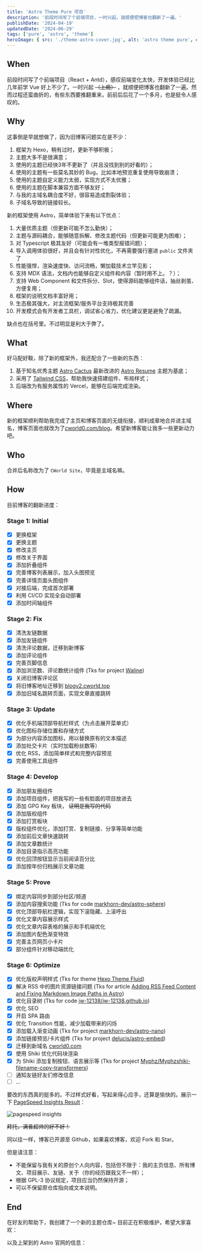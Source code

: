 ```yaml
---
title: 'Astro Theme Pure 项目'
description: '前段时间写了个前端项目，一时兴起，就顺便把博客也翻新了一遍。'
publishDate: '2024-04-19'
updatedDate: '2024-06-29'
tags: ['pure', 'astro', 'theme']
heroImage: { src: './theme-astro-cover.jpg', alt: 'astro theme pure', color: '#3BA0C5' }
---
```



## When

前段时间写了个前端项目（React + Antd），感叹前端变化太快，开发体验已经比几年前学 Vue 好上不少了。一时兴起 ~~（上瘾）~~ ，就顺便把博客也翻新了一遍。然而过程还蛮曲折的，有些东西要推翻重来，前前后后花了一个多月，也是挺令人感叹的。

## Why

这事倒是早就想做了，因为旧博客问题实在是不少：

1. 框架为 Hexo，稍有过时，更新不够积极；
2. 主题大多不是很满意；
3. 使用的主题已经快3年不更新了（并且没找到别的好看的）；
4. 使用的主题有一些莫名其妙的 Bug，比如本地预览重复使用导致崩溃；
5. 使用的主题自定义能力太弱，实现方式不太优雅；
6. 使用的主题在脚本兼容方面不够友好；
7. 与我的主域名耦合度不好，很容易造成割裂体验；
8. 子域名导致的链接较长。

新的框架使用 Astro，简单体验下来有以下优点：

1. 大量优质主题（但更新可能不怎么勤快）；
2. 主题与源码耦合，能够随意拆解、修改主题代码（但更新可能更为困难）；
3. 对 Typescript 极其友好（可能会有一堆类型报错问题）；
4. 导入调用体验很好，并且会有针对性优化，不再需要强行塞进 `public` 文件夹了
5. 性能强悍，渲染速度快、访问流畅，懒加载技术立竿见影；
6. 支持 MDX 语法，文档内也能够自定义组件和内容（暂时用不上。？）；
7. 支持 Web Component 和文件拆分、Slot，使得源码能够组件话，抽丝剥茧、方便复用；
8. 框架的说明文档丰富好用；
9. 生态极其强大，对主流框架/服务平台支持极其完善
10. 开发模式会有开发者工具栏，调试省心省力，优化建议更是避免了疏漏。

缺点也在括号里。不过明显是利大于弊了。

## What

好马配好鞍，除了新的框架外，我还配合了一些新的东西：

1. 基于知名优秀主题 [Astro Cactus](https://github.com/chrismwilliams/astro-theme-cactus) 最新改进的 [Astro Resume](https://github.com/srleom/astro-theme-resume?tab=readme-ov-file) 主题为基底；
2. 采用了 [Tailwind CSS](https://tailwindcss.com)，帮助我快速搭建组件、布局样式；
3. 后端改为有服务属性的 Vercel，能够在后端完成渲染。

## Where

新的框架顺利帮助我完成了主页和博客页面的无缝衔接，顺利成章地合并进主域名，博客页面也就改为了[cworld0.com/blog](https://cworld0.com/blog)。希望新博客能让我多一些更新动力吧。

## Who

合并后名称改为了 `CWorld Site`，毕竟是主域名嘛。

## How

目前博客的翻新进度：

### Stage 1: Initial

- [x] 更换框架
- [x] 更换主题
- [x] 修改主页
- [x] 修改关于界面
- [x] 添加折叠组件
- [x] 完善博客列表展示，加入头图预览
- [x] 完善详情页面头图组件
- [x] 对接后端，完成首次部署
- [x] 利用 CI/CD 实现全自动部署
- [x] 添加时间轴组件

### Stage 2: Fix

- [x] 清洗友链数据
- [x] 添加友链组件
- [x] 清洗评论数据，迁移到新博客
- [x] 添加评论组件
- [x] 完善页脚信息
- [x] 添加浏览数、评论数统计组件 (Tks for project [Waline](https://waline.js.org/guide/features/pageview.html))
- [x] 关闭旧博客评论区
- [x] 将旧博客地址迁移到 [blogv2.cworld.top](https://blogv2.cworld.top/)
- [x] 添加旧域名跳转页面，实现文章直接跳转

### Stage 3: Update

- [x] 优化手机端顶部导航栏样式（为点击展开菜单式）
- [x] 优化图标存储位置和存储方式
- [x] 为部分内容添加图标，用以替换原有的文本描述
- [x] 添加社交卡片（实时加载粉丝数等）
- [x] 优化 RSS，添加简单样式和完整内容预览
- [x] 完善使用工具组件

### Stage 4: Develop

- [x] 添加朋友圈组件
- [x] 添加项目组件，把我写的一些有脸面的项目放进去
- [x] 添加 GPG Key 板块， ~~证明是我写的代码~~
- [x] 添加版权组件
- [x] 添加打赏板块
- [x] 版权组件优化，添加打赏、复制链接、分享等简单功能
- [x] 添加前后文章快速跳转
- [x] 添加文章数统计
- [x] 添加目录指示高亮功能
- [x] 优化回顶按钮显示当前阅读百分比
- [x] 添加按年份归档展示文章功能

### Stage 5: Prove

- [x] 绑定内容同步到部分社区/频道
- [x] 添加内容搜索功能 (Tks for code [markhorn-dev/astro-sphere](https://github.com/markhorn-dev/astro-sphere/blob/main/src/components/Search.tsx))
- [x] 优化顶部导航栏逻辑，实现下滚隐藏、上滚呼出
- [x] 优化文章内容展示样式
- [x] 优化文章内容表格的展示和手机端优化
- [x] 添加图片配色渐变特效
- [x] 完善主页网页小卡片
- [x] 部分组件针对移动端优化

### Stage 6: Optimize

- [x] 优化版权声明样式 (Tks for theme [Hexo Theme Fluid](https://hexo.fluid-dev.com/posts/hello-fluid/))
- [x] 解决 RSS 中的图片资源链接问题 (Tks for article [Adding RSS Feed Content and Fixing Markdown Image Paths in Astro](https://billyle.dev/posts/adding-rss-feed-content-and-fixing-markdown-image-paths-in-astro))
- [x] 优化目录树 (Tks for code [jw-12138/jw-12138.github.io](https://github.com/jw-12138/jw-12138.github.io/blob/main/src/components/toc.jsx))
- [x] 优化 SEO
- [x] 开启 SPA 路由
- [x] 优化 Transition 性能，减少加载带来的闪烁
- [x] 添加载入渐变动画 (Tks for project [markhorn-dev/astro-nano](https://github.com/markhorn-dev/astro-nano))
- [x] 添加链接预览/卡片组件 (Tks for project [delucis/astro-embed](https://github.com/delucis/astro-embed))
- [x] 迁移到新域名 [cworld0.com](https://cworld0.com/)
- [x] 使用 Shiki 优化代码块渲染
- [x] 为 Shiki 添加复制按钮、语言展示等 (Tks for project [Myphz/Myphzshiki-filename-copy-transformers](https://github.com/Myphz/shiki-filename-copy-transformers))
- [ ] 通知友链好友们修改信息
- [ ] ...

要改的东西真的挺多的。不过样式好看，写起来得心应手，还算是愉快的。展示一下 [PageSpeed Insights Result](https://pagespeed.web.dev/analysis/https-cworld-top/o229zrt5o4?form_factor=mobile&hl=en)：

![pagespeed insights](./page-speed-insights.png)

~~拜托，满昏超帅的好不好！~~

同以往一样，博客已开源至 Github，如果喜欢博客，欢迎 Fork 和 Star。

<GithubCard repo='cworld1/cworld1' />

但是请注意：

- 不能保留与我有关的原创个人向内容，包括但不限于：我的主页信息、所有博文、项目展示、友链、关于（你的经历跟我又不一样）；
- 根据 GPL-3 协议规定，项目应当仍然保持开源；
- 可以不保留原仓库指向或文本说明。

## End

在好友的帮助下，我创建了一个新的主题仓库~ 目前正在积极维护，希望大家喜欢：

<GithubCard repo='https://github.com/cworld1/astro-theme-pure' />

以及上架到的 Astro 官网的信息：

<LinkPreview href='https://astro.build/themes/details/pure/' />
